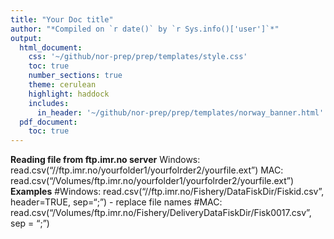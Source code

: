 ```yaml
---
title: "Your Doc title"
author: "*Compiled on `r date()` by `r Sys.info()['user']`*"
output: 
  html_document:
    css: '~/github/nor-prep/prep/templates/style.css'
    toc: true
    number_sections: true
    theme: cerulean
    highlight: haddock
    includes: 
      in_header: '~/github/nor-prep/prep/templates/norway_banner.html'
  pdf_document:
    toc: true
---
```


**Reading file from ftp.imr.no server**
Windows: read.csv("//ftp.imr.no/yourfolder1/yourfolrder2/yourfile.ext") 
MAC: read.csv("/Volumes/ftp.imr.no/yourfolder1/yourfolrder2/yourfile.ext") 
**Examples**
#Windows: read.csv("//ftp.imr.no/Fishery/DataFiskDir/Fiskid.csv", header=TRUE, sep=";") - replace file names
#MAC: read.csv("/Volumes/ftp.imr.no/Fishery/DeliveryDataFiskDir/Fisk0017.csv", sep = ";")